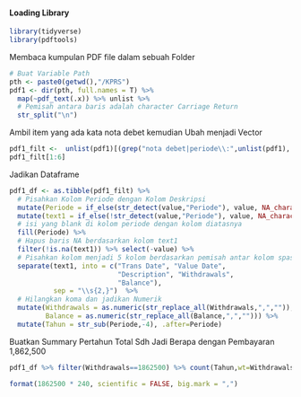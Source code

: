 <h4>Loading Library</h4>

```{r}
library(tidyverse)
library(pdftools)

```

Membaca kumpulan PDF file dalam sebuah Folder

```{r}
# Buat Variable Path
pth <- paste0(getwd(),"/KPRS")
pdf1 <- dir(pth, full.names = T) %>%
  map(~pdf_text(.x)) %>% unlist %>% 
  # Pemisah antara baris adalah character Carriage Return
  str_split("\n")

```

Ambil item yang ada kata nota debet kemudian Ubah menjadi Vector

```{r}
pdf1_filt <-  unlist(pdf1)[(grep("nota debet|periode\\:",unlist(pdf1), ignore.case = TRUE))]
pdf1_filt[1:6]
```

Jadikan Dataframe

```{r}
pdf1_df <- as.tibble(pdf1_filt) %>%
  # Pisahkan Kolom Periode dengan Kolom Deskripsi
  mutate(Periode = if_else(str_detect(value,"Periode"), value, NA_character_ ), .before = value) %>%
  mutate(text1 = if_else(!str_detect(value,"Periode"), value, NA_character_ ), .before = value) %>%
  # isi yang blank di kolom periode dengan kolom diatasnya
  fill(Periode) %>%
  # Hapus baris NA berdasarkan kolom text1
  filter(!is.na(text1)) %>% select(-value) %>% 
  # Pisahkan kolom menjadi 5 kolom berdasarkan pemisah antar kolom spasi lebih dari 2 characters
  separate(text1, into = c("Trans Date", "Value Date",
                           "Description", "Withdrawals",
                           "Balance"),
           sep = "\\s{2,}")  %>%
  # Hilangkan koma dan jadikan Numerik
  mutate(Withdrawals = as.numeric(str_replace_all(Withdrawals,",","")),
         Balance = as.numeric(str_replace_all(Balance,",",""))) %>%
  mutate(Tahun = str_sub(Periode,-4), .after=Periode)
```

Buatkan Summary Pertahun Total Sdh Jadi Berapa dengan Pembayaran 1,862,500

```{r}
pdf1_df %>% filter(Withdrawals==1862500) %>% count(Tahun,wt=Withdrawals) %>% janitor::adorn_totals()


```

```{r}
format(1862500 * 240, scientific = FALSE, big.mark = ",")
```


